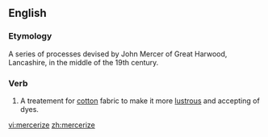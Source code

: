 ==English==
===Etymology===
{{wikipedia}}
A series of processes devised by John Mercer of Great Harwood, Lancashire, in the middle of the 19th century.

===Verb===
{{en-verb|mercerizes|mercerizing|mercerized|mercerized}}

#A treatement for [[cotton]] fabric to make it more [[lustrous]] and accepting of dyes.

[[vi:mercerize]]
[[zh:mercerize]]